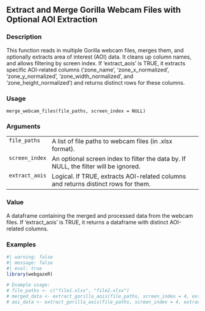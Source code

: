 ## Extract and Merge Gorilla Webcam Files with Optional AOI Extraction {.unnumbered}


### Description

This function reads in multiple Gorilla webcam files, merges them, and optionally extracts area of interest (AOI) data.
It cleans up column names, and allows filtering by screen index. If 'extract_aois' is TRUE, it extracts specific AOI-related
columns ('zone_name', 'zone_x_normalized', 'zone_y_normalized', 'zone_width_normalized', and 'zone_height_normalized') and
returns distinct rows for these columns.



### Usage

<pre><code class='language-R'>merge_webcam_files(file_paths, screen_index = NULL)
</code></pre>


### Arguments

<table>
<tr><td style = "white-space: nowrap; font-family: monospace; vertical-align: top"><code id="file_paths">file_paths</code></td>
<td>
A list of file paths to webcam files (in .xlsx format).
</td></tr>
<tr><td style = "white-space: nowrap; font-family: monospace; vertical-align: top"><code id="screen_index">screen_index</code></td>
<td>
An optional screen index to filter the data by. If NULL, the filter will be ignored.
</td></tr>
<tr><td style = "white-space: nowrap; font-family: monospace; vertical-align: top"><code id="extract_aois">extract_aois</code></td>
<td>
Logical. If TRUE, extracts AOI-related columns and returns distinct rows for them.
</td></tr>
</table>


### Value

A dataframe containing the merged and processed data from the webcam files. If 'extract_aois' is TRUE, it returns
a dataframe with distinct AOI-related columns.



### Examples
::: {.to-webr}
```r
#| warning: false
#| message: false
#| eval: true
library(webgazeR)

# Example usage:
# file_paths <- c("file1.xlsx", "file2.xlsx")
# merged_data <- extract_gorilla_aois(file_paths, screen_index = 4, extract_aois = FALSE)
# aoi_data <- extract_gorilla_aois(file_paths, screen_index = 4, extract_aois = TRUE)


```
:::
